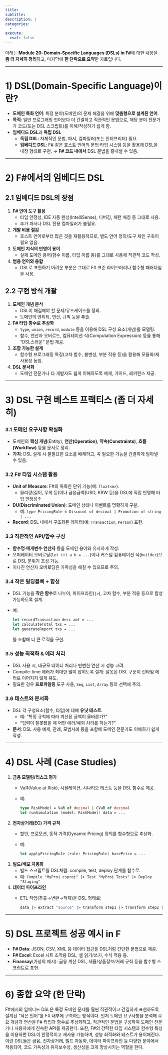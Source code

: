 ```yaml
---
title: 
subtitle: 
description: |
categories:
  - 
execute:
  eval: false
---
```


아래는 **Module 20: Domain-Specific Languages (DSLs) in F#**에 대한 내용을 **좀 더 자세히 정리**하고, 마지막에 **한 단락으로 요약**한 자료입니다.

---

# 1) DSL(Domain-Specific Language)이란?

- **도메인 특화 언어**: 특정 분야(도메인)의 문제 해결을 위해 **맞춤형으로 설계된 언어**.  
- **목적**: 일반 프로그래밍 언어보다 더 간결하고 직관적인 문법으로, 해당 분야 전문가가 코드(또는 DSL 스크립트)를 이해/작성하기 쉽게 함.
- **임베디드 DSL**과 **독립 DSL**  
  - **독립 DSL**: 자체적인 문법, 파서, 컴파일러(또는 인터프리터) 필요.  
  - **임베디드 DSL**: F# 같은 호스트 언어의 문법·타입 시스템 등을 활용해 DSL을 내장 형태로 구현. → **F# 코드 내에서** DSL 문법을 흉내낼 수 있음.

---

# 2) F#에서의 임베디드 DSL

## 2.1 임베디드 DSL의 장점

1. **F# 언어 도구 활용**  
   - 타입 안정성, IDE 자동 완성(IntelliSense), 디버깅, 패턴 매칭 등 그대로 사용.  
   - 추가 파서나 DSL 전용 컴파일러가 불필요.
2. **개발 비용 절감**  
   - 호스트 언어로부터 많은 것을 재활용하므로, 별도 언어 정의/도구 체인 구축이 필요 없음.
3. **도메인 지식의 반영이 용이**  
   - 실제 도메인 용어(함수 이름, 타입 이름 등)를 그대로 사용해 직관적 코드 작성.
4. **범용 언어와 융합**  
   - DSL로 표현하기 어려운 부분은 그대로 F# 표준 라이브러리나 함수형 패러다임을 사용.

## 2.2 구현 방식 개괄

1. **도메인 개념 분석**  
   - DSL이 해결해야 할 문제/유즈케이스를 정의.  
   - 도메인의 엔티티, 연산, 규칙 등을 추출.
2. **F# 타입·함수로 추상화**  
   - `type`, `union`, `record`, `module` 등을 이용해 DSL 구성 요소(개념)를 모델링.  
   - 함수, 연산자 오버로드, 컴퓨테이션 식(Computation Expression) 등을 통해 “DSL스러운” 문법 제공.
3. **조합 가능한 설계**  
   - 함수형 프로그래밍 특징(고차 함수, 불변성, 부분 적용 등)을 활용해 모듈화/재사용성 높임.
4. **DSL 문서화**  
   - 도메인 전문가나 타 개발자도 쉽게 이해하도록 예제, 가이드, 레퍼런스 제공.

---

# 3) DSL 구현 베스트 프랙티스 (좀 더 자세히)

### 3.1 도메인 요구사항 확실화

- 도메인의 **핵심 개념**(Entity), **연산(Operation)**, **약속(Constraints)**, **흐름(Workflow)** 등을 문서로 정리.  
- **가치**: DSL 설계 시 불필요한 요소를 배제하고, 꼭 필요한 기능을 간결하게 담아낼 수 있음.

### 3.2 F# 타입 시스템 활용

- **Unit of Measure**: F#의 독특한 단위 기능(예: `float<m>`).  
  - 물리량(길이, 무게 등)이나 금융금액(USD, KRW 등)을 DSL에 직접 반영해 타입 안정성↑  
- **DU(Discriminated Union)**: 도메인 상태나 이벤트를 명확하게 구분.  
  - 예: `type PricingRule = Discount of decimal | Promotion of string | ...`
- **Record**: DSL 내에서 구조화된 데이터(예: `Transaction`, `Person`) 표현.

### 3.3 직관적인 API/함수 구성

- **함수명**·**매개변수**·**연산자** 등을 도메인 용어와 유사하게 작성.  
- 오퍼레이터 오버로딩(`let (+) a b = ...`)이나 커스텀 컴퓨테이션 식(`builder`)으로 DSL 분위기 조성 가능.  
- 지나친 연산자 오버로딩은 가독성을 해칠 수 있으므로 주의.

### 3.4 작은 빌딩블록 + 합성

- DSL 기능을 **작은 함수**로 나누어, 파이프라인(`|>`), 고차 함수, 부분 적용 등으로 합성 가능하도록 설계.  
- 예:  
  ```fsharp
  let recordTransaction desc amt = ...
  let calculateTotal txs = ...
  let generateReport txs = ...
  ```
  를 조합해 더 큰 로직을 구현.

### 3.5 성능 최적화 & 에러 처리

- DSL 사용 시, 대규모 데이터 처리나 빈번한 연산 시 성능 고려.  
- Compile-time 에러가 최대한 많이 잡히도록 설계: 잘못된 DSL 구문이 런타임 에러로 이어지지 않게 유도.
- 필요한 경우 **프로파일링** 도구 사용, `Seq`, `List`, `Array` 등의 선택에 주의.

### 3.6 테스트와 문서화

- DSL 각 구성요소(함수, 타입)에 대해 **유닛 테스트**.  
  - 예: "특정 규칙에 따라 계산된 금액이 올바른가?"  
  - "입력이 잘못됐을 때 어떤 에러/예외 처리를 하는가?"
- **문서**: DSL 사용 예제, 관례, 모범사례 등을 포함해 도메인 전문가도 이해하기 쉽게 작성.

---

# 4) DSL 사례 (Case Studies)

1. **금융 모델링/리스크 평가**  
   - VaR(Value at Risk), 시뮬레이션, 시나리오 테스트 등을 DSL 함수로 제공.  
   - 예:  
     ```fsharp
     type RiskModel = VaR of decimal | CVaR of decimal
     let runSimulation (model: RiskModel) data = ...
     ```
2. **전자상거래(EC) 가격 규칙**  
   - 할인, 프로모션, 동적 가격(Dynamic Pricing) 정의를 함수형으로 추상화.  
   - 예:  
     ```fsharp
     let applyPricingRule (rule: PricingRule) basePrice = ...
     ```
3. **빌드/배포 자동화**  
   - 빌드 스크립트를 DSL처럼: compile, test, deploy 단계를 함수로.  
   - 예: `Compile "MyProj.csproj" |> Test "MyProj.Tests" |> Deploy "Staging"`
4. **데이터 파이프라인**  
   - ETL 작업(추출→변환→적재)을 DSL 형태로:  
     ```fsharp
     data |> extract "source" |> transform step1 |> transform step2 |> load "target"
     ```

---

# 5) DSL 프로젝트 성공 예시 in F#

- **F# Data**: JSON, CSV, XML 등 데이터 접근을 DSL처럼 간단한 문법으로 제공.
- **F# Excel**: Excel 시트 조작용 DSL, 셀 읽기/쓰기, 수식 적용 등.  
- **Finansay**(가상의 예시): 금융 계산 DSL, 세율/상품정보/거래 규칙 등을 함수형 스크립트로 표현.

---

# 6) 종합 요약 (한 단락)

F#에서의 임베디드 DSL은 특정 도메인 문제를 훨씬 직관적이고 간결하게 표현하도록 설계된 “작은 언어”를 F# 내부에 구축하는 방식이다. 먼저 도메인 요구사항을 분석해 주요 개념과 연산을 F# 타입과 함수로 추상화하고, 직관적인 문법을 구성하여 도메인 전문가나 사용자에게 친숙한 API를 제공한다. 또한, F#의 강력한 타입 시스템과 함수형 특성을 이용하면 DSL이 안정적이고 재사용 가능하며, 성능 최적화와 테스트가 용이해진다. 이런 DSL들은 금융, 전자상거래, 빌드 자동화, 데이터 파이프라인 등 다양한 분야에서 적용되어, 코드 가독성과 유지보수성, 생산성을 크게 향상시키는 역할을 한다.